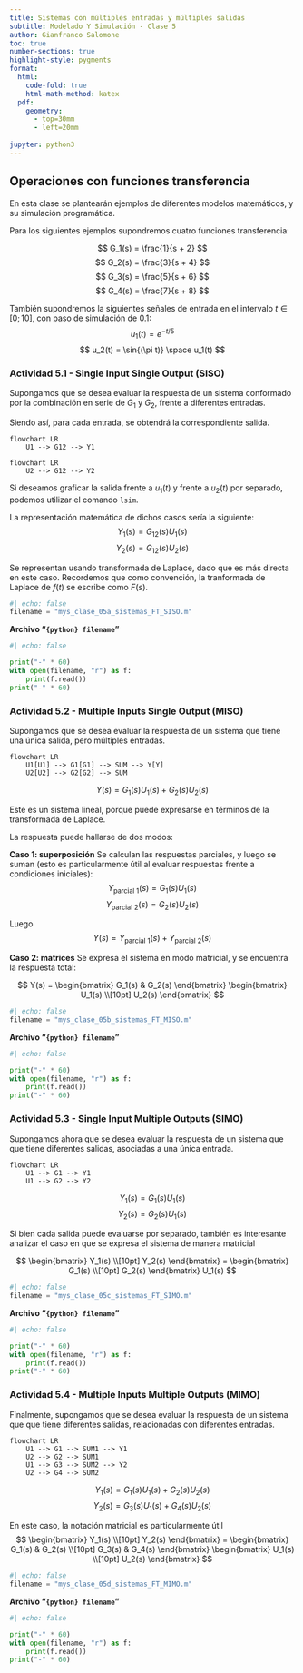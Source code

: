 ```yaml
---
title: Sistemas con múltiples entradas y múltiples salidas
subtitle: Modelado Y Simulación - Clase 5
author: Gianfranco Salomone
toc: true
number-sections: true
highlight-style: pygments
format: 
  html: 
    code-fold: true
    html-math-method: katex
  pdf: 
    geometry: 
      - top=30mm
      - left=20mm
    
jupyter: python3
---
```




## Operaciones con funciones transferencia
En esta clase se plantearán ejemplos de diferentes modelos matemáticos, y su simulación programática.

Para los siguientes ejemplos supondremos cuatro funciones transferencia:

$$ G_1(s) = \frac{1}{s + 2} $$
$$ G_2(s) = \frac{3}{s + 4} $$
$$ G_3(s) = \frac{5}{s + 6} $$
$$ G_4(s) = \frac{7}{s + 8} $$

También supondremos la siguientes señales de entrada en el intervalo $t\in[0;10]$, con paso de simulación de $0.1$:
$$ u_1(t) = e^{-t/5} $$
$$ u_2(t) = \sin{(\pi t)} \space u_1(t) $$

### Actividad 5.1 - Single Input Single Output (SISO)
Supongamos que se desea evaluar la respuesta de un sistema conformado por la combinación en serie de $G_1$ y $G_2$, frente a diferentes entradas.

Siendo así, para cada entrada, se obtendrá la correspondiente salida.

```mermaid
flowchart LR
    U1 --> G12 --> Y1
```
```mermaid
flowchart LR
    U2 --> G12 --> Y2
```


Si deseamos graficar la salida frente a $u_1(t)$ y frente a $u_2(t)$ por separado, podemos utilizar el comando `lsim`.

La representación matemática de dichos casos sería la siguiente:
$$ Y_1(s) = G_{12}(s) U_1(s) $$
$$ Y_2(s) = G_{12}(s) U_2(s) $$

Se representan usando transformada de Laplace, dado que es más directa en este caso. Recordemos que como convención, la tranformada de Laplace de $f(t)$ se escribe como $F(s)$.

```python
#| echo: false
filename = "mys_clase_05a_sistemas_FT_SISO.m"
```
**Archivo "`{python} filename`"**

```python
#| echo: false

print("-" * 60)
with open(filename, "r") as f:
    print(f.read())
print("-" * 60)
```

### Actividad 5.2 - Multiple Inputs Single Output (MISO)
Supongamos que se desea evaluar la respuesta de un sistema que tiene una única salida, pero múltiples entradas.

```mermaid
flowchart LR
    U1[U1] --> G1[G1] --> SUM --> Y[Y]
    U2[U2] --> G2[G2] --> SUM
```


$$ Y(s) = G_1(s) U_1(s) + G_2(s) U_2(s) $$

Este es un sistema lineal, porque puede expresarse en términos de la transformada de Laplace.

La respuesta puede hallarse de dos modos:

**Caso 1: superposición**
Se calculan las respuestas parciales, y luego se suman (esto es particularmente útil al evaluar respuestas frente a condiciones iniciales):
$$ Y_\text{parcial 1}(s) = G_1(s) U_1(s) $$
$$ Y_\text{parcial 2}(s) = G_2(s) U_2(s) $$

Luego 
$$ Y(s) = Y_\text{parcial 1}(s) + Y_\text{parcial 2}(s) $$


**Caso 2: matrices**
Se expresa el sistema en modo matricial, y se encuentra la respuesta total: 

$$ Y(s) = \begin{bmatrix} G_1(s) & G_2(s) \end{bmatrix} \begin{bmatrix} U_1(s) \\[10pt] U_2(s) \end{bmatrix} $$


```python
#| echo: false
filename = "mys_clase_05b_sistemas_FT_MISO.m"
```
**Archivo "`{python} filename`"**

```python
#| echo: false

print("-" * 60)
with open(filename, "r") as f:
    print(f.read())
print("-" * 60)
```


### Actividad 5.3 - Single Input Multiple Outputs (SIMO)
Supongamos ahora que se desea evaluar la respuesta de un sistema que que tiene diferentes salidas, asociadas a una única entrada.

```mermaid
flowchart LR
    U1 --> G1 --> Y1
    U1 --> G2 --> Y2
```

$$ Y_1(s) = G_1(s) U_1(s) $$
$$ Y_2(s) = G_2(s) U_1(s) $$

Si bien cada salida puede evaluarse por separado, también es interesante analizar el caso en que se expresa el sistema de manera matricial

$$ \begin{bmatrix} Y_1(s) \\[10pt] Y_2(s) \end{bmatrix} = \begin{bmatrix} G_1(s) \\[10pt] G_2(s) \end{bmatrix} U_1(s) $$


```python
#| echo: false
filename = "mys_clase_05c_sistemas_FT_SIMO.m"
```
**Archivo "`{python} filename`"**

```python
#| echo: false

print("-" * 60)
with open(filename, "r") as f:
    print(f.read())
print("-" * 60)
```

### Actividad 5.4 - Multiple Inputs Multiple Outputs (MIMO)
Finalmente, supongamos que se desea evaluar la respuesta de un sistema que que tiene diferentes salidas, relacionadas con diferentes entradas. 

```mermaid
flowchart LR
    U1 --> G1 --> SUM1 --> Y1
    U2 --> G2 --> SUM1
    U1 --> G3 --> SUM2 --> Y2
    U2 --> G4 --> SUM2
```


$$ Y_1(s) = G_1(s) U_1(s) + G_2(s) U_2(s) $$
$$ Y_2(s) = G_3(s) U_1(s) + G_4(s) U_2(s) $$

En este caso, la notación matricial es particularmente útil
$$ 
\begin{bmatrix} 
  Y_1(s) \\[10pt] 
  Y_2(s) 
\end{bmatrix} = 
\begin{bmatrix}
  G_1(s) & G_2(s) \\[10pt]
  G_3(s) & G_4(s)
\end{bmatrix} 
\begin{bmatrix}
  U_1(s) \\[10pt]
  U_2(s)
\end{bmatrix} 
$$


```python
#| echo: false
filename = "mys_clase_05d_sistemas_FT_MIMO.m"
```
**Archivo "`{python} filename`"**

```python
#| echo: false

print("-" * 60)
with open(filename, "r") as f:
    print(f.read())
print("-" * 60)
```
